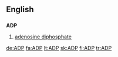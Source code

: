 ==English==

==={{initialism}}===
'''ADP'''

# {{biochemistry}} [[adenosine diphosphate]]

[[de:ADP]]
[[fa:ADP]]
[[lt:ADP]]
[[sk:ADP]]
[[fi:ADP]]
[[tr:ADP]]